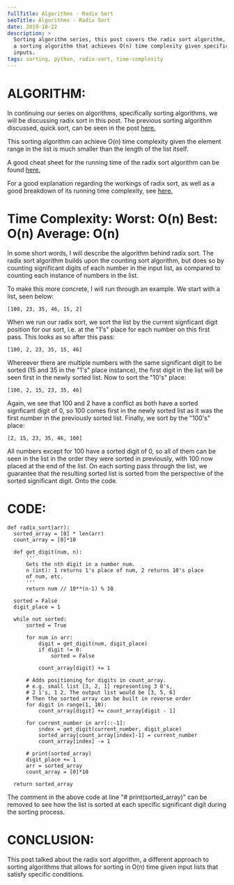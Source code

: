 ```yaml
---
fullTitle: Algorithms - Radix Sort
seoTitle: Algorithms - Radix Sort
date: 2019-10-22
description: >
  Sorting algorithm series, this post covers the radix sort algorithm,
  a sorting algorithm that achieves O(n) time complexity given specific
  inputs.
tags: sorting, python, radix-sort, time-complexity
---
```


# ALGORITHM:

In continuing our series on algorithms, specifically sorting algorithms, we will be discussing radix sort in this
post. The previous sorting algorithm discussed, quick sort, can be seen in the post <a href="../quick-sort" target="_blank">here.</a>

This sorting algorithm can achieve O(n) time complexity given the element range in the list is much smaller
than the length of the list itself.

A good cheat sheet for the running time of the radix sort algorithm can be found <a href="https://www.interviewcake.com/sorting-algorithm-cheat-sheet" target="_blank">here.</a>

For a good explanation regarding the workings of radix sort, as well as a good breakdown of its running time complexity, see <a href="https://www.geeksforgeeks.org/radix-sort/" target="_blank">here.</a>

# Time Complexity: Worst: O(n) Best: O(n) Average: O(n)

In some short words, I will describe the algorithm behind radix sort. The radix sort algorithm builds upon the counting sort algorithm, but does so by
counting significant digits of each number in the input list, as compared to counting each instance of numbers in the list.

To make this more concrete, I will run through an example. We start with a list, seen below:

    [100, 23, 35, 46, 15, 2]

When we run our radix sort, we sort the list by the current signficant digit position for our sort, i.e. at the "1's" place for
each number on this first pass. This looks as so after this pass:

    [100, 2, 23, 35, 15, 46]

Whereever there are multiple numbers with the same significant digit to be sorted (15 and 35 in the "1's" place instance), the first digit in the
list will be seen first in the newly sorted list. Now to sort the "10's" place:

    [100, 2, 15, 23, 35, 46]

Again, we see that 100 and 2 have a conflict as both have a sorted signficant digit of 0, so 100 comes first in the newly sorted list as it was the
first number in the previously sorted list. Finally, we sort by the "100's" place:

    [2, 15, 23, 35, 46, 100]

All numbers except for 100 have a sorted digit of 0, so all of them can be seen in the list in the order they were sorted in previously, with 100
now placed at the end of the list. On each sorting pass through the list, we guarantee that the resulting sorted list is sorted from the
perspective of the sorted significant digit. Onto the code.

# CODE:

    def radix_sort(arr):
      sorted_array = [0] * len(arr)
      count_array = [0]*10

      def get_digit(num, n):
          '''
          Gets the nth digit in a number num.
          n (int): 1 returns 1's place of num, 2 returns 10's place
          of num, etc.
          '''
          return num // 10**(n-1) % 10

      sorted = False
      digit_place = 1

      while not sorted:
          sorted = True

          for num in arr:
              digit = get_digit(num, digit_place)
              if digit != 0:
                  sorted = False

              count_array[digit] += 1

          # Adds positioning for digits in count_array.
          # e.g. small list [3, 2, 1] representing 3 0's,
          # 2 1's, 1 2. The output list would be [3, 5, 6]
          # Then the sorted array can be built in reverse order
          for digit in range(1, 10):
              count_array[digit] += count_array[digit - 1]

          for current_number in arr[::-1]:
              index = get_digit(current_number, digit_place)
              sorted_array[count_array[index]-1] = current_number
              count_array[index] -= 1

          # print(sorted_array)
          digit_place += 1
          arr = sorted_array
          count_array = [0]*10

      return sorted_array

The comment in the above code at line "# print(sorted_array)" can be removed to see how the list is sorted at each specific
significant digit during the sorting process.

# CONCLUSION:

This post talked about the radix sort algorithm, a different approach to sorting algorithms that allows for sorting in
O(n) time given input lists that satisfy specific conditions.
